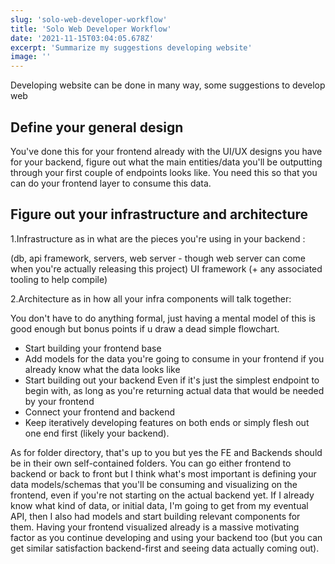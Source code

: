```yaml
---
slug: 'solo-web-developer-workflow'
title: 'Solo Web Developer Workflow'
date: '2021-11-15T03:04:05.678Z'
excerpt: 'Summarize my suggestions developing website'
image: ''
---
```


Developing website can be done in many way, some suggestions to develop web

## Define your general design

You've done this for your frontend already with the UI/UX designs you have for your backend, figure out what the main entities/data you'll be outputting through your first couple of endpoints looks like. You need this so that you can do your frontend layer to consume this data.

## Figure out your infrastructure and architecture

1.Infrastructure as in what are the pieces you're using in your backend :

(db, api framework, servers, web server - though web server can come when you're actually releasing this project) UI framework (+ any associated tooling to help compile)

2.Architecture as in how all your infra components will talk together:

You don't have to do anything formal, just having a mental model of this is good enough but bonus points if u draw a dead simple flowchart.

- Start building your frontend base
- Add models for the data you're going to consume in your frontend if you already know what the data looks like
- Start building out your backend Even if it's just the simplest endpoint to begin with, as long as you're returning actual data that would be needed by your frontend
- Connect your frontend and backend
- Keep iteratively developing features on both ends or simply flesh out one end first (likely your backend).

As for folder directory, that's up to you but yes the FE and Backends should be in their own self-contained folders. You can go either frontend to backend or back to front but I think what's most important is defining your data models/schemas that you'll be consuming and visualizing on the frontend, even if you're not starting on the actual backend yet. If I already know what kind of data, or initial data, I'm going to get from my eventual API, then I also had models and start building relevant components for them. Having your frontend visualized already is a massive motivating factor as you continue developing and using your backend too (but you can get similar satisfaction backend-first and seeing data actually coming out).
